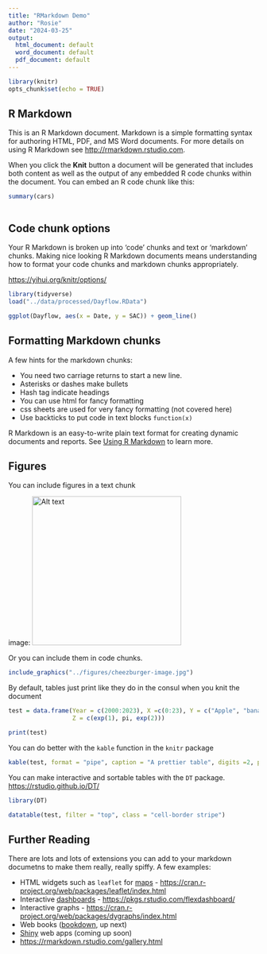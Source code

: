 ```yaml
---
title: "RMarkdown Demo"
author: "Rosie"
date: "2024-03-25"
output:
  html_document: default
  word_document: default
  pdf_document: default
---
```


```r
library(knitr)
opts_chunk$set(echo = TRUE)
```

## R Markdown

This is an R Markdown document. Markdown is a simple formatting syntax for authoring HTML, PDF, and MS Word documents. For more details on using R Markdown see <http://rmarkdown.rstudio.com>.

When you click the **Knit** button a document will be generated that includes both content as well as the output of any embedded R code chunks within the document. You can embed an R code chunk like this:

```r
summary(cars)
```


```r

```


## Code chunk options

Your R Markdown is broken up into 'code' chunks and text or 'markdown' chunks. Making nice looking R Markdown documents means understanding how to format your code chunks and markdown chunks appropriately.

<https://yihui.org/knitr/options/>

```r

library(tidyverse)
load("../data/processed/Dayflow.RData")

ggplot(Dayflow, aes(x = Date, y = SAC)) + geom_line()

```

## Formatting Markdown chunks

A few hints for the markdown chunks:

-   You need two carriage returns to start a new line.
-   Asterisks or dashes make bullets
-   Hash tag indicate headings
-   You can use html for fancy formatting
-   css sheets are used for very fancy formatting (not covered here)
-   Use backticks to put code in text blocks `function(x)`

R Markdown is an easy-to-write plain text format for creating dynamic documents and reports. See [Using R Markdown](https://rmarkdown.rstudio.com/) to learn more.

## Figures

You can include figures in a text chunk

image: ![Alt text](../figures/Big-Data-Kitty.jpg){#id .class width="300"}

Or you can include them in code chunks.

```r

include_graphics("../figures/cheezburger-image.jpg")

```

By default, tables just print like they do in the consul when you knit the document

```r
test = data.frame(Year = c(2000:2023), X =c(0:23), Y = c("Apple", "banana", "cheese"),
                  Z = c(exp(1), pi, exp(2)))

print(test)


```

You can do better with the `kable` function in the `knitr` package

```r


kable(test, format = "pipe", caption = "A prettier table", digits =2, padding =2)

```

You can make interactive and sortable tables with the `DT` package. <https://rstudio.github.io/DT/>

```r
library(DT)

datatable(test, filter = "top", class = "cell-border stripe")

```

## Further Reading

There are lots and lots of extensions you can add to your markdown documetns to make them really, really spiffy. A few examples:

-   HTML widgets such as `leaflet` for [maps](https://rpubs.com/jcheng/leaflet-layers-example) - <https://cran.r-project.org/web/packages/leaflet/index.html>
-   Interactive [dashboards](https://gallery.shinyapps.io/cran-gauge/) - <https://pkgs.rstudio.com/flexdashboard/>
-   Interactive graphs - <https://cran.r-project.org/web/packages/dygraphs/index.html>
-   Web books ([bookdown](https://pkgs.rstudio.com/bookdown/articles/examples.html), up next)
-   [Shiny](https://shiny.posit.co/r/gallery/) web apps (coming up soon)
-   <https://rmarkdown.rstudio.com/gallery.html>

